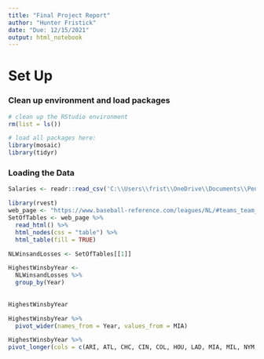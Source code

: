 ```yaml
---
title: "Final Project Report"
author: "Hunter Fristick"
date: "Due: 12/15/2021"
output: html_notebook
---
```


# Set Up

### Clean up environment and load packages
```r
# clean up the RStudio environment 
rm(list = ls())

# load all packages here: 
library(mosaic)
library(tidyr)

```

### Loading the Data

```r
Salaries <- readr::read_csv('C:\\Users\\frist\\OneDrive\\Documents\\Penn State\\STAT 184\\Github Repository\\final-project-report-fristick\\salary.csv')
```


```r
library(rvest)
web_page <- "https://www.baseball-reference.com/leagues/NL/#teams_team_wins3000"
SetOfTables <- web_page %>%
  read_html() %>%
  html_nodes(css = "table") %>%
  html_table(fill = TRUE)

NLWinsandLosses <- SetOfTables[[1]]
```

```r
HighestWinsbyYear <-
  NLWinsandLosses %>%
  group_by(Year)
  
  
HighestWinsbyYear
```
```r
HighestWinsbyYear %>%
  pivot_wider(names_from = Year, values_from = MIA)
```

```r
HighestWinsbyYear %>%
pivot_longer(cols = c(ARI, ATL, CHC, CIN, COL, HOU, LAD, MIA, MIL, NYM, PHI, PIT, SDP, SFG, STL, WSN), names_to = "Team", values_to = "Wins")
```

